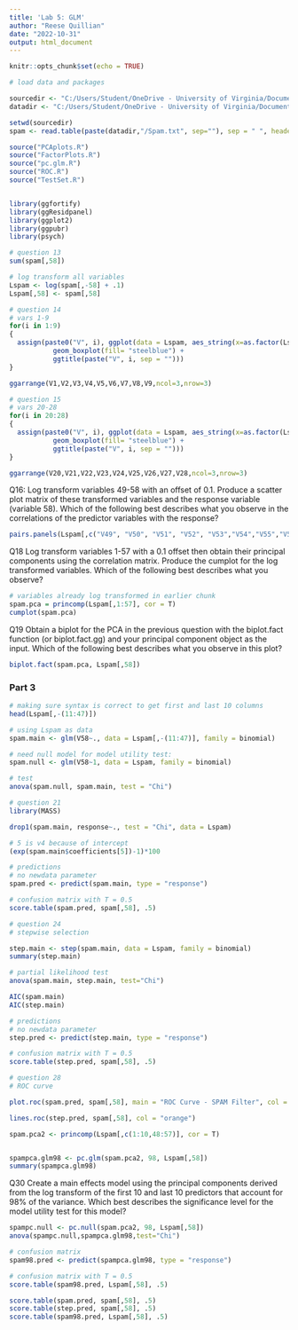 ```yaml
---
title: 'Lab 5: GLM'
author: "Reese Quillian"
date: "2022-10-31"
output: html_document
---
```


```r
knitr::opts_chunk$set(echo = TRUE)
```

```r
# load data and packages

sourcedir <- "C:/Users/Student/OneDrive - University of Virginia/Documents/SYS4021/Lab 5"
datadir <- "C:/Users/Student/OneDrive - University of Virginia/Documents/SYS4021/In Class/Data"

setwd(sourcedir)
spam <- read.table(paste(datadir,"/Spam.txt", sep=""), sep = " ", header = F)

source("PCAplots.R")
source("FactorPlots.R")
source("pc.glm.R")
source("ROC.R")
source("TestSet.R")


library(ggfortify)
library(ggResidpanel)
library(ggplot2)
library(ggpubr)
library(psych)
```

```r
# question 13
sum(spam[,58])
```

```r
# log transform all variables
Lspam <- log(spam[,-58] + .1)
Lspam[,58] <- spam[,58]
```

```r
# question 14
# vars 1-9
for(i in 1:9)
{
  assign(paste0("V", i), ggplot(data = Lspam, aes_string(x=as.factor(Lspam$V58),y=Lspam[,i])) + 
           geom_boxplot(fill= "steelblue") +
           ggtitle(paste("V", i, sep = "")))
}

ggarrange(V1,V2,V3,V4,V5,V6,V7,V8,V9,ncol=3,nrow=3)

```

```r
# question 15
# vars 20-28
for(i in 20:28)
{
  assign(paste0("V", i), ggplot(data = Lspam, aes_string(x=as.factor(Lspam$V58),y=Lspam[,i])) + 
           geom_boxplot(fill= "steelblue") +
           ggtitle(paste("V", i, sep = "")))
}

ggarrange(V20,V21,V22,V23,V24,V25,V26,V27,V28,ncol=3,nrow=3)
```

Q16:
Log transform variables 49-58 with an offset of 0.1. Produce a scatter plot matrix of these transformed variables and the response variable (variable 58). Which of the following best describes what you observe in the correlations of the predictor variables with the response?


```r
pairs.panels(Lspam[,c("V49", "V50", "V51", "V52", "V53","V54","V55","V56","V57","V58")])
```

Q18
Log transform variables 1-57 with a 0.1 offset then obtain their principal components using the correlation matrix.  Produce the cumplot for the log transformed variables. Which of the following best describes what you observe?
```r
# variables already log transformed in earlier chunk
spam.pca = princomp(Lspam[,1:57], cor = T)
cumplot(spam.pca)
```

Q19
Obtain a biplot for the PCA in the previous question with the biplot.fact function (or biplot.fact.gg) and your principal component object as the input. Which of the following best describes what you observe in this plot?

```r
biplot.fact(spam.pca, Lspam[,58])
```

### Part 3

```r
# making sure syntax is correct to get first and last 10 columns
head(Lspam[,-(11:47)])
```


```r
# using Lspam as data
spam.main <- glm(V58~., data = Lspam[,-(11:47)], family = binomial)

# need null model for model utility test:
spam.null <- glm(V58~1, data = Lspam, family = binomial)

# test
anova(spam.null, spam.main, test = "Chi")
```


```r
# question 21
library(MASS)

drop1(spam.main, response~., test = "Chi", data = Lspam)
```

```r
# 5 is v4 because of intercept
(exp(spam.main$coefficients[5])-1)*100
```

```r
# predictions
# no newdata parameter
spam.pred <- predict(spam.main, type = "response")

# confusion matrix with T = 0.5
score.table(spam.pred, spam[,58], .5)
```

```r
# question 24
# stepwise selection

step.main <- step(spam.main, data = Lspam, family = binomial)
summary(step.main)
```

```r
# partial likelihood test
anova(spam.main, step.main, test="Chi")
```

```r
AIC(spam.main)
AIC(step.main)
```

```r
# predictions
# no newdata parameter
step.pred <- predict(step.main, type = "response")

# confusion matrix with T = 0.5
score.table(step.pred, spam[,58], .5)
```

```r
# question 28 
# ROC curve

plot.roc(spam.pred, spam[,58], main = "ROC Curve - SPAM Filter", col = "blue")

lines.roc(step.pred, spam[,58], col = "orange")

```

```r
spam.pca2 <- princomp(Lspam[,c(1:10,48:57)], cor = T)


spampca.glm98 <- pc.glm(spam.pca2, 98, Lspam[,58])
summary(spampca.glm98)
```

Q30
Create a main effects model using the principal components derived from the log transform of the first 10 and last 10 predictors that account for 98% of the variance. Which best describes the significance level for the model utility test for this model?

```r
spampc.null <- pc.null(spam.pca2, 98, Lspam[,58])
anova(spampc.null,spampca.glm98,test="Chi")
```

```r
# confusion matrix
spam98.pred <- predict(spampca.glm98, type = "response")

# confusion matrix with T = 0.5
score.table(spam98.pred, Lspam[,58], .5)
```



```r
score.table(spam.pred, spam[,58], .5)
score.table(step.pred, spam[,58], .5)
score.table(spam98.pred, Lspam[,58], .5)
```

